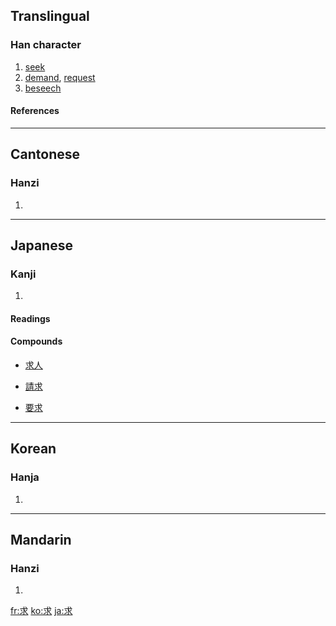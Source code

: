 ==Translingual==
===Han character===
{{Han char|rn=85|rad=水|as=02|sn=6|four=4313<sub>2</sub>|canj=戈十水 (IJE)}}
# [[seek]]
# [[demand]], [[request]]
# [[beseech]]
====References====
{{Han ref|kx=0604.040|dkj=17105|dj=0998.010|hdz=31547.080|uh=6C42|ud=27714|bh=A844|bd=43076}}

----
==Cantonese==
===Hanzi===
{{yue-hanzi|jyut=|y=kau4}}
# {{defn|Cantonese}}

----
==Japanese==
===Kanji===
{{ja-kanji|grade=4|rs=水02}}
# {{defn|Japanese}}
====Readings====
{{ja-readings|on=[[きゅう]] (kyū)|kun=[[もとめる]] (motomeru)}}
====Compounds====
{{top4}}
*[[求人]]
{{mid4}}
*[[請求]]
{{mid4}}
*[[要求]]
{{mid4}}
{{bottom}}

----
==Korean==
===Hanja===
{{ko-hanja|hangeul=구|eumhun=|rv=gu|mr=ku|y=kwu}}
# {{defn|Korean}}

----
==Mandarin==
===Hanzi===
{{cmn-hanzi|pin=[[pà]] (pa4), [[qiú]] (qiu2)|wg=p'a<sup>4</sup>, ch'iu<sup>2</sup>}}
# {{defn|Mandarin}}

[[fr:求]]
[[ko:求]]
[[ja:求]]
